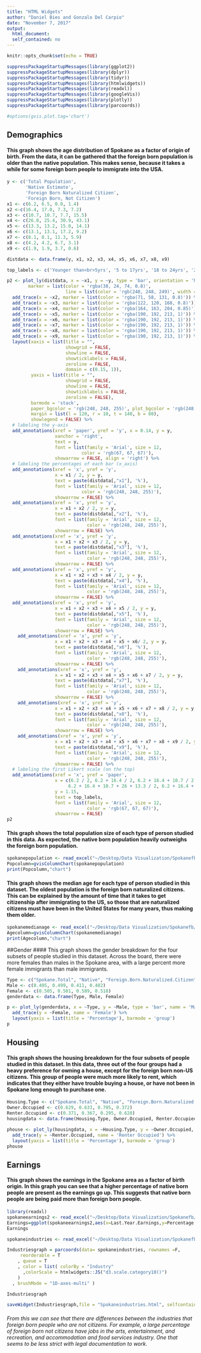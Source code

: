 ```yaml
---
title: "HTML Widgets"
author: "Daniel Bies and Gonzalo Del Carpio"
date: "November 7, 2017"
output: 
  html_document:
  self_contained: no
---
```


```r
knitr::opts_chunk$set(echo = TRUE)
```

```r
suppressPackageStartupMessages(library(ggplot2))
suppressPackageStartupMessages(library(dplyr))
suppressPackageStartupMessages(library(tidyr))
suppressPackageStartupMessages(library(htmlwidgets))
suppressPackageStartupMessages(library(readxl))
suppressPackageStartupMessages(library(googleVis))
suppressPackageStartupMessages(library(plotly))
suppressPackageStartupMessages(library(parcoords))

#options(gvis.plot.tag='chart')
```
## Demographics 
#### This graph shows the age distribution of Spokane as a factor of origin of birth. From the data, it can be gathered that the foreign born population is older than the native population. This makes sense, because it takes a while for some foreign born people to immigrate into the USA. 
```r


y <- c('Total Population',
       'Native Estimate',
       'Foreign Born Naturalized Citizen',
       'Foreign Born, Not Citizen')
x1 <- c(6.2, 6.5, 0.0, 1.4)
x2 <-c(16.4, 17.0, 7.3, 7.2)
x3 <- c(10.7, 10.7, 7.7, 15.5)
x4 <- c(26.0, 25.4, 30.9, 43.1)
x5 <- c(13.3, 13.2, 15.0, 14.1)
x6 <- c(13.1, 13.1, 17.2, 9.2)
x7 <- c(8.1, 8.1, 11.3, 5.9)
x8 <- c(4.2, 4.2, 6.7, 3.1)
x9 <- c(1.9, 1.9, 3.7, 0.6)

distdata <- data.frame(y, x1, x2, x3, x4, x5, x6, x7, x8, x9)

top_labels <- c('Younger than<br>5yrs', '5 to 17yrs', '18 to 24yrs', '25 to 44yrs', '45 to 54yrs', '55 to 64yrs', '65 to 74yrs', '75 to 84yrs', '85+ yrs')

p2 <- plot_ly(distdata, x = ~x1, y = ~y, type = 'bar', orientation = 'h',
        marker = list(color = 'rgba(38, 24, 74, 0.8)',
                      line = list(color = 'rgb(248, 248, 249)', width = 1))) %>%
  add_trace(x = ~x2, marker = list(color = 'rgba(71, 58, 131, 0.8)')) %>%
  add_trace(x = ~x3, marker = list(color = 'rgba(122, 120, 168, 0.8)')) %>%
  add_trace(x = ~x4, marker = list(color = 'rgba(164, 163, 204, 0.85)')) %>%
  add_trace(x = ~x5, marker = list(color = 'rgba(190, 192, 213, 1)')) %>%
  add_trace(x = ~x6, marker = list(color = 'rgba(190, 192, 213, 1)')) %>%
  add_trace(x = ~x7, marker = list(color = 'rgba(190, 192, 213, 1)')) %>%
  add_trace(x = ~x8, marker = list(color = 'rgba(190, 192, 213, 1)')) %>%
  add_trace(x = ~x9, marker = list(color = 'rgba(190, 192, 213, 1)')) %>%
  layout(xaxis = list(title = "",
                      showgrid = FALSE,
                      showline = FALSE,
                      showticklabels = FALSE,
                      zeroline = FALSE,
                      domain = c(0.15, 1)),
         yaxis = list(title = "",
                      showgrid = FALSE,
                      showline = FALSE,
                      showticklabels = FALSE,
                      zeroline = FALSE),
         barmode = 'stack',
         paper_bgcolor = 'rgb(248, 248, 255)', plot_bgcolor = 'rgb(248, 248, 255)',
         margin = list(l = 120, r = 10, t = 140, b = 80),
         showlegend = FALSE) %>%
  # labeling the y-axis
  add_annotations(xref = 'paper', yref = 'y', x = 0.14, y = y,
                  xanchor = 'right',
                  text = y,
                  font = list(family = 'Arial', size = 12,
                            color = 'rgb(67, 67, 67)'),
                  showarrow = FALSE, align = 'right') %>%
  # labeling the percentages of each bar (x_axis)
  add_annotations(xref = 'x', yref = 'y',
                  x = x1 / 2, y = y,
                  text = paste(distdata[,"x1"], '%'),
                  font = list(family = 'Arial', size = 12,
                            color = 'rgb(248, 248, 255)'),
                  showarrow = FALSE) %>%
  add_annotations(xref = 'x', yref = 'y',
                  x = x1 + x2 / 2, y = y,
                  text = paste(distdata[,"x2"], '%'),
                  font = list(family = 'Arial', size = 12,
                              color = 'rgb(248, 248, 255)'),
                  showarrow = FALSE) %>%
  add_annotations(xref = 'x', yref = 'y',
                  x = x1 + x2 + x3 / 2, y = y,
                  text = paste(distdata[,"x3"], '%'),
                  font = list(family = 'Arial', size = 12,
                              color = 'rgb(248, 248, 255)'),
                  showarrow = FALSE) %>%
  add_annotations(xref = 'x', yref = 'y',
                  x = x1 + x2 + x3 + x4 / 2, y = y,
                  text = paste(distdata[,"x4"], '%'),
                  font = list(family = 'Arial', size = 12,
                              color = 'rgb(248, 248, 255)'),
                  showarrow = FALSE) %>%
  add_annotations(xref = 'x', yref = 'y',
                  x = x1 + x2 + x3 + x4 + x5 / 2, y = y,
                  text = paste(distdata[,"x5"], '%'),
                  font = list(family = 'Arial', size = 12,
                              color = 'rgb(248, 248, 255)'),
                  showarrow = FALSE) %>%
    add_annotations(xref = 'x', yref = 'y',
                  x = x1 + x2 + x3 + x4 + x5 + x6/ 2, y = y,
                  text = paste(distdata[,"x6"], '%'),
                  font = list(family = 'Arial', size = 12,
                              color = 'rgb(248, 248, 255)'),
                  showarrow = FALSE) %>%
    add_annotations(xref = 'x', yref = 'y',
                  x = x1 + x2 + x3 + x4 + x5 + x6 + x7 / 2, y = y,
                  text = paste(distdata[,"x7"], '%'),
                  font = list(family = 'Arial', size = 12,
                              color = 'rgb(248, 248, 255)'),
                  showarrow = FALSE) %>%
    add_annotations(xref = 'x', yref = 'y',
                  x = x1 + x2 + x3 + x4 + x5 + x6 + x7 + x8 / 2, y = y,
                  text = paste(distdata[,"x8"], '%'),
                  font = list(family = 'Arial', size = 12,
                              color = 'rgb(248, 248, 255)'),
                  showarrow = FALSE) %>%
    add_annotations(xref = 'x', yref = 'y',
                  x = x1 + x2 + x3 + x4 + x5 + x6 + x7 + x8 + x9 / 2, y = y,
                  text = paste(distdata[,"x9"], '%'),
                  font = list(family = 'Arial', size = 12,
                              color = 'rgb(248, 248, 255)'),
                  showarrow = FALSE) %>%
  # labeling the first Likert scale (on the top)
  add_annotations(xref = 'x', yref = 'paper',
                  x = c(6.2 / 2, 6.2 + 16.4 / 2, 6.2 + 16.4 + 10.7 / 2, 6.2 + 16.4 + 10.7 + 26 / 2,
                       6.2 + 16.4 + 10.7 + 26 + 13.3 / 2, 6.2 + 16.4 + 10.7 + 26 + 13.3 + 13.1 /2, 6.2 + 16.4 + 10.7 + 26 + 13.3 + 13.1 + 8.1 /2, 6.2 + 16.4 + 10.7 + 26 + 13.3 + 13.1 + 8.1 + 4.2 /2, 6.2 + 16.4 + 10.7 + 26 + 13.3 + 13.1 + 8.1 + 4.2 + 1.9 /2 ),
                  y = 1.15,
                  text = top_labels,
                  font = list(family = 'Arial', size = 12,
                              color = 'rgb(67, 67, 67)'),
                  showarrow = FALSE)
p2
```

#### This graph shows the total population size of each type of person studied in this data. As expected, the native born population heavily outweighs the foreign born population. 

```r
spokanepopulation <- read_excel("~/Desktop/Data Visualization/Spokanefb/spokanepopulation.xlsx")
Popcolumn=gvisColumnChart(spokanepopulation)
print(Popcolumn,"chart")
```

#### This graph shows the median age for each type of person studied in this dataset. The oldest population is the foreign born naturalized citizens. This can be explained by the amount of time that it takes to get citizenship after immigrating to the US, so those that are naturalized citizens must have been in the United States for many years, thus making them older. 

```r
spokanemedianage <- read_excel("~/Desktop/Data Visualization/Spokanefb/spokanemedianage.xlsx")
Agecolumn=gvisColumnChart(spokanemedianage)
print(Agecolumn,"chart")
```

##Gender
#### This graph shows the gender breakdown for the four subsets of people studied in this dataset. Across the board, there were more females than males in the Spokane area, with a large percent more female immigrants than male immigrants. 

```r
Type <- c("Spokane.Total", "Native", "Foreign.Born.Naturalized.Citizen", "Foreign.Born.Not.Citizen")
Male <- c(0.495, 0.499, 0.411, 0.482)
Female <- c(0.505, 0.501, 0.589, 0.518)
genderdata <- data.frame(Type, Male, Female)

p <- plot_ly(genderdata, x = ~Type, y = ~Male, type = 'bar', name = 'Male') %>%
  add_trace(y = ~Female, name = 'Female') %>%
  layout(yaxis = list(title = 'Percentage'), barmode = 'group')
p

```

## Housing
#### This graph shows the housing breakdown for the four subsets of people studied in this dataset. In this data, three out of the four groups had a heavy preference for owning a house, except for the foreign born non-US citizens. This group of people were much more likely to rent, which indicates that they either have trouble buying a house, or have not been in Spokane long enough to purchase one. 
 
```r
Housing.Type <- c("Spokane.Total", "Native", "Foreign.Born.Naturalized.Citizen", "Foreign.Born.Not.Citizen")
Owner.Occupied <- c(0.629, 0.633, 0.705, 0.372)
Renter.Occupied <- c(0.371, 0.367, 0.295, 0.628)
housingdata <- data.frame(Housing.Type, Owner.Occupied, Renter.Occupied)

phouse <- plot_ly(housingdata, x = ~Housing.Type, y = ~Owner.Occupied, type = 'bar', name = 'Owner Occupied') %>%
  add_trace(y = ~Renter.Occupied, name = 'Renter Occupied') %>%
  layout(yaxis = list(title = 'Percentage'), barmode = 'group')
phouse
```


## Earnings
#### This graph shows the earnings in the Spokane area as a factor of birth origin. In this graph you can see that a higher percentage of native born people are present as the earnings go up. This suggests that native born people are being paid more than foreign born people. 

```r
library(readxl)
spokaneearnings2 <- read_excel("~/Desktop/Data Visualization/Spokanefb/spokaneearnings2.xlsx")
Earnings=ggplot(spokaneearnings2,aes(x=Last.Year.Earnings,y=Percentage,color=Origin))+geom_point() + labs(list(title = "Spokane Earnings", x = "Earnings Level", y = "Percentage", width=600)) 
Earnings
```


```r
spokaneindustries <- read_excel("~/Desktop/Data Visualization/Spokanefb/spokaneindustries.xlsx")
```


```r
Industriesgraph = parcoords(data= spokaneindustries, rownames =F,
     reorderable = T
    , queue = T
    , color = list( colorBy = "Industry"
      ,colorScale = htmlwidgets::JS("d3.scale.category10()")
    )    
  , brushMode = "1D-axes-multi" )

Industriesgraph

saveWidget(Industriesgraph,file = "Spokaneindustries.html", selfcontained = TRUE)
```

###### From this we can see that there are differences between the industries that foreign born people who are not citizens. For example, a large percentage of foreign born not citizens have jobs in the arts, entertainment, and recreation, and accommodation and food services industry. One that seems to be less strict with legal documentation to work.